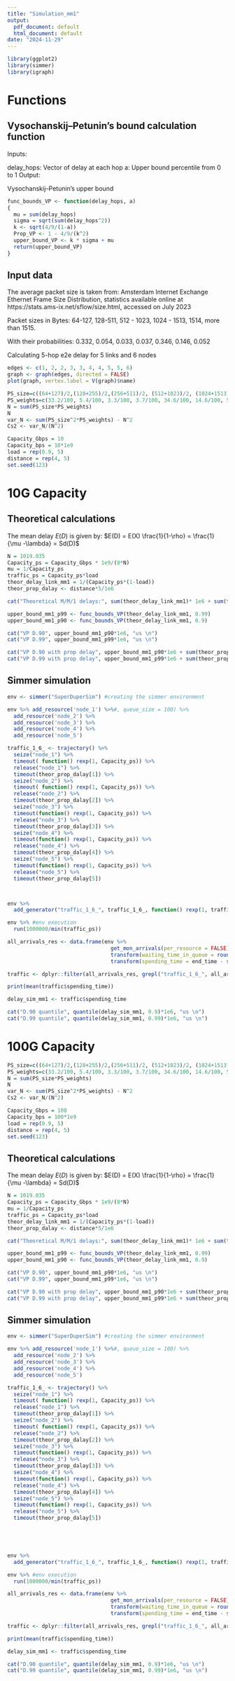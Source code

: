 ```yaml
---
title: "Simulation_mm1"
output:
  pdf_document: default
  html_document: default
date: "2024-11-29"
---
```


```r
library(ggplot2)
library(simmer)
library(igraph)

```


# Functions
## Vysochanskij–Petunin's bound calculation function
Inputs:

delay_hops: Vector of delay at each hop
a: Upper bound percentile from 0 to 1
Output:

Vysochanskij–Petunin's upper bound

```r
func_bounds_VP <- function(delay_hops, a)
{
  mu = sum(delay_hops)
  sigma = sqrt(sum(delay_hops^2))
  k <- sqrt(4/9/(1-a))
  Prop_VP <- 1 - 4/9/(k^2)
  upper_bound_VP <- k * sigma + mu
  return(upper_bound_VP)
}
```

## Input data
The average packet size is taken from: Amsterdam Internet Exchange Ethernet Frame Size Distribution, statistics available online at https://stats.ams-ix.net/sflow/size.html, accessed on July 2023

Packet sizes in Bytes: 64-127, 128-511, 512 - 1023, 1024 - 1513, 1514, more than 1515.

With their probabilities: 0.332, 0.054, 0.033, 0.037, 0.346, 0.146, 0.052

Calculating 5-hop e2e delay for 5 links and 6 nodes 
```r
edges <- c(1, 2, 2, 3, 3, 4, 4, 5, 5, 6)
graph <- graph(edges, directed = FALSE)
plot(graph, vertex.label = V(graph)$name)

```



```r
PS_size=c((64+127)/2,(128+255)/2,(256+511)/2, (512+1023)/2, (1024+1513)/2, 1514, (1515+9100)/2)
PS_weights=c(33.2/100, 5.4/100, 3.3/100, 3.7/100, 34.6/100, 14.6/100, 5.2/100)
N = sum(PS_size*PS_weights)
N
var_N <- sum(PS_size^2*PS_weights) - N^2
Cs2 <- var_N/(N^2)

Capacity_Gbps = 10
Capacity_bps = 10*1e9
load = rep(0.9, 5)
distance = rep(4, 5) 
set.seed(123)
```
# 10G Capacity

## Theoretical calculations
The mean delay $E(D)$ is given by:
$E(D) = E(X) \frac{1}{1-\rho} = \frac{1}{\mu -\lambda} = Sd(D)$

```r
N = 1019.035
Capacity_ps = Capacity_Gbps * 1e9/(8*N)
mu = 1/Capacity_ps
traffic_ps = Capacity_ps*load
theor_delay_link_mm1 = 1/(Capacity_ps*(1-load)) 
theor_prop_dalay <- distance*5/1e6

cat("Theoretical M/M/1 delays:", sum(theor_delay_link_mm1)* 1e6 + sum(theor_prop_dalay)*1e6, "us \n")

upper_bound_mm1_p99 <- func_bounds_VP(theor_delay_link_mm1, 0.99)
upper_bound_mm1_p90 <- func_bounds_VP(theor_delay_link_mm1, 0.9)

cat("VP D.90", upper_bound_mm1_p90*1e6, "us \n")
cat("VP D.99", upper_bound_mm1_p99*1e6, "us \n")

cat("VP D.90 with prop delay", upper_bound_mm1_p90*1e6 + sum(theor_prop_dalay)*1e6, "us \n")
cat("VP D.99 with prop delay", upper_bound_mm1_p99*1e6 + sum(theor_prop_dalay)*1e6, "us \n")

```
## Simmer simulation
```r
env <- simmer("SuperDuperSim") #creating the simmer environment

env %>% add_resource('node_1') %>%#, queue_size = 100) %>%
  add_resource('node_2') %>%
  add_resource('node_3') %>%
  add_resource('node_4') %>%
  add_resource('node_5')

traffic_1_6_ <- trajectory() %>%
  seize("node_1") %>%
  timeout( function() rexp(1, Capacity_ps)) %>%
  release("node_1") %>%
  timeout(theor_prop_dalay[1]) %>%
  seize("node_2") %>%
  timeout( function() rexp(1, Capacity_ps)) %>%
  release("node_2") %>%
  timeout(theor_prop_dalay[2]) %>%
  seize("node_3") %>%
  timeout(function() rexp(1, Capacity_ps)) %>%
  release("node_3") %>%
  timeout(theor_prop_dalay[3]) %>%
  seize("node_4") %>%
  timeout(function() rexp(1, Capacity_ps)) %>%
  release("node_4") %>%
  timeout(theor_prop_dalay[4]) %>%
  seize("node_5") %>%
  timeout(function() rexp(1, Capacity_ps)) %>%
  release("node_5") %>%
  timeout(theor_prop_dalay[5]) 



env %>%
  add_generator("traffic_1_6_", traffic_1_6_, function() rexp(1, traffic_ps[1]))

env %>% #env execution
  run(1000000/min(traffic_ps))

all_arrivals_res <- data.frame(env %>%
                                 get_mon_arrivals(per_resource = FALSE) %>%
                                 transform(waiting_time_in_queue = round(end_time - start_time - activity_time)) %>%
                                 transform(spending_time = end_time - start_time))

traffic <- dplyr::filter(all_arrivals_res, grepl("traffic_1_6_", all_arrivals_res$name))

print(mean(traffic$spending_time))

delay_sim_mm1 <- traffic$spending_time

```
```r

cat("D.90 quantile", quantile(delay_sim_mm1, 0.9)*1e6, "us \n")
cat("D.99 quantile", quantile(delay_sim_mm1, 0.99)*1e6, "us \n")
```
# 100G Capacity

```r
PS_size=c((64+127)/2,(128+255)/2,(256+511)/2, (512+1023)/2, (1024+1513)/2, 1514, (1515+9100)/2)
PS_weights=c(33.2/100, 5.4/100, 3.3/100, 3.7/100, 34.6/100, 14.6/100, 5.2/100)
N = sum(PS_size*PS_weights)
N
var_N <- sum(PS_size^2*PS_weights) - N^2
Cs2 <- var_N/(N^2)

Capacity_Gbps = 100
Capacity_bps = 100*1e9
load = rep(0.9, 5)
distance = rep(4, 5) 
set.seed(123)

```
## Theoretical calculations
The mean delay $E(D)$ is given by:
$E(D) = E(X) \frac{1}{1-\rho} = \frac{1}{\mu -\lambda} = Sd(D)$

```r
N = 1019.035
Capacity_ps = Capacity_Gbps * 1e9/(8*N)
mu = 1/Capacity_ps
traffic_ps = Capacity_ps*load
theor_delay_link_mm1 = 1/(Capacity_ps*(1-load)) 
theor_prop_dalay <- distance*5/1e6

cat("Theoretical M/M/1 delays:", sum(theor_delay_link_mm1)* 1e6 + sum(theor_prop_dalay)*1e6, "us \n")

upper_bound_mm1_p99 <- func_bounds_VP(theor_delay_link_mm1, 0.99)
upper_bound_mm1_p90 <- func_bounds_VP(theor_delay_link_mm1, 0.9)

cat("VP D.90", upper_bound_mm1_p90*1e6, "us \n")
cat("VP D.99", upper_bound_mm1_p99*1e6, "us \n")

cat("VP D.90 with prop delay", upper_bound_mm1_p90*1e6 + sum(theor_prop_dalay)*1e6, "us \n")
cat("VP D.99 with prop delay", upper_bound_mm1_p99*1e6 + sum(theor_prop_dalay)*1e6, "us \n")

```
## Simmer simulation
```r
env <- simmer("SuperDuperSim") #creating the simmer environment

env %>% add_resource('node_1') %>%#, queue_size = 100) %>%
  add_resource('node_2') %>%
  add_resource('node_3') %>%
  add_resource('node_4') %>%
  add_resource('node_5')

traffic_1_6_ <- trajectory() %>%
  seize("node_1") %>%
  timeout( function() rexp(1, Capacity_ps)) %>%
  release("node_1") %>%
  timeout(theor_prop_dalay[1]) %>%
  seize("node_2") %>%
  timeout( function() rexp(1, Capacity_ps)) %>%
  release("node_2") %>%
  timeout(theor_prop_dalay[2]) %>%
  seize("node_3") %>%
  timeout(function() rexp(1, Capacity_ps)) %>%
  release("node_3") %>%
  timeout(theor_prop_dalay[3]) %>%
  seize("node_4") %>%
  timeout(function() rexp(1, Capacity_ps)) %>%
  release("node_4") %>%
  timeout(theor_prop_dalay[4]) %>%
  seize("node_5") %>%
  timeout(function() rexp(1, Capacity_ps)) %>%
  release("node_5") %>%
  timeout(theor_prop_dalay[5]) 


  


env %>%
  add_generator("traffic_1_6_", traffic_1_6_, function() rexp(1, traffic_ps[1]))

env %>% #env execution
  run(1000000/min(traffic_ps))

all_arrivals_res <- data.frame(env %>%
                                 get_mon_arrivals(per_resource = FALSE) %>%
                                 transform(waiting_time_in_queue = round(end_time - start_time - activity_time)) %>%
                                 transform(spending_time = end_time - start_time))

traffic <- dplyr::filter(all_arrivals_res, grepl("traffic_1_6_", all_arrivals_res$name))

print(mean(traffic$spending_time))

delay_sim_mm1 <- traffic$spending_time

```
```r

cat("D.90 quantile", quantile(delay_sim_mm1, 0.9)*1e6, "us \n")
cat("D.99 quantile", quantile(delay_sim_mm1, 0.99)*1e6, "us \n")
```



